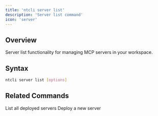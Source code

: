 ```yaml
---
title: 'ntcli server list'
description: 'Server list command'
icon: 'server'
---
```


## Overview

Server list functionality for managing MCP servers in your workspace.

## Syntax

```bash
ntcli server list [options]
```

## Related Commands

<CardGroup cols={2}>
  <Card
    title="server list"
    icon="list"
    href="/commands/server/list"
  >
    List all deployed servers
  </Card>
  <Card
    title="server deploy"
    icon="rocket"
    href="/commands/server/deploy"
  >
    Deploy a new server
  </Card>
</CardGroup>
